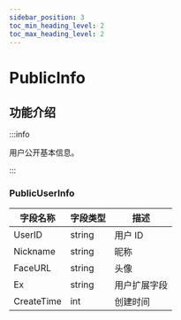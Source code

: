 ```yaml
---
sidebar_position: 3
toc_min_heading_level: 2
toc_max_heading_level: 2
---
```


# PublicInfo

## 功能介绍

:::info

用户公开基本信息。

:::

### PublicUserInfo

| 字段名称 | 字段类型 | 描述                        |
| -------- | -------- | --------------------------- |
| UserID   | string   | 用户 ID |
| Nickname | string   | 昵称                        |
| FaceURL  | string   | 头像                    |
| Ex       | string   | 用户扩展字段                |
| CreateTime     | int   | 创建时间 |
